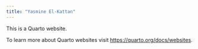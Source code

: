 ```yaml
---
title: "Yasmine El-Kattan"
---
```


This is a Quarto website.

To learn more about Quarto websites visit <https://quarto.org/docs/websites>.
